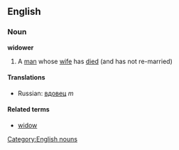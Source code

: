 ==English==
===Noun===
'''widower'''
#A [[man]] whose [[wife]] has [[died]] (and has not re-married)
[[Category:English nouns]]

====Translations====
{{top}}
<!--Put translations for languages from A to I here-->
{{mid}}
<!--Put translations for languages from J to Z here-->
*Russian: [[вдовец]] ''m''
{{bottom}}

====Related terms====
*[[widow]]